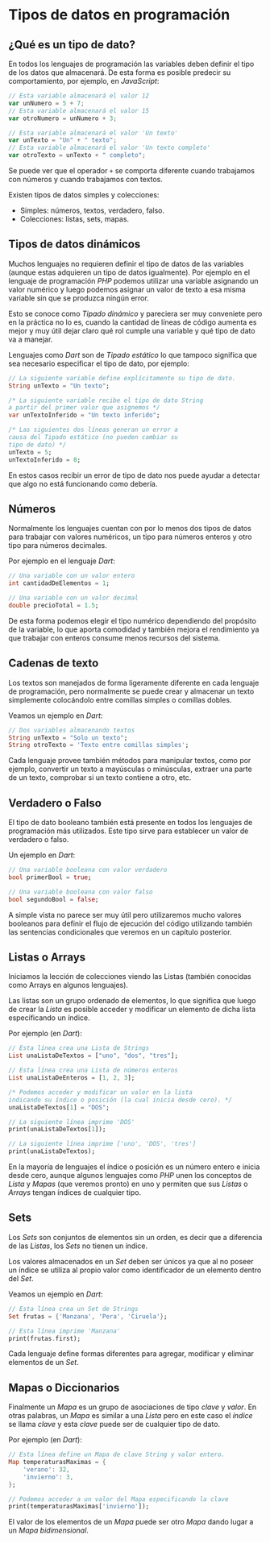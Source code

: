 # Tipos de datos en programación

## ¿Qué es un tipo de dato?

En todos los lenguajes de programación las variables deben definir el tipo de los datos que almacenará. De esta forma es posible predecir su comportamiento, por ejemplo, en *JavaScript*:

```javascript filename="JavaScript"
// Esta variable almacenará el valor 12
var unNumero = 5 + 7;
// Esta variable almacenará el valor 15
var otroNumero = unNumero + 3;

// Esta variable almacenará el valor 'Un texto'
var unTexto = "Un" + " texto";
// Esta variable almacenará el valor 'Un texto completo'
var otroTexto = unTexto + " completo";
```

Se puede ver que el operador `+` se comporta diferente cuando trabajamos con números y cuando trabajamos con textos.

Existen tipos de datos simples y colecciones:

- Simples: números, textos, verdadero, falso.
- Colecciones: listas, sets, mapas.

## Tipos de datos dinámicos

Muchos lenguajes no requieren definir el tipo de datos de las variables (aunque estas adquieren un tipo de datos igualmente). Por ejemplo en el lenguaje de programación *PHP* podemos utilizar una variable asignando un valor numérico y luego podemos asignar un valor de texto a esa misma variable sin que se produzca ningún error. 

Esto se conoce como *Tipado dinámico* y pareciera ser muy conveniete pero en la práctica no lo es, cuando la cantidad de líneas de código aumenta es mejor y muy útil dejar claro qué rol cumple una variable y qué tipo de dato va a manejar.

Lenguajes como *Dart* son de *Tipado estático* lo que tampoco significa que sea necesario especificar el tipo de dato, por ejemplo:

```dart filename="Dart"
// La siguiente variable define explícitamente su tipo de dato.
String unTexto = "Un texto";

/* La siguiente variable recibe el tipo de dato String
a partir del primer valor que asignemos */
var unTextoInferido = "Un texto inferido";

/* Las siguientes dos líneas generan un error a
causa del Tipado estático (no pueden cambiar su
tipo de dato) */
unTexto = 5;
unTextoInferido = 8;
```

En estos casos recibir un error de tipo de dato nos puede ayudar a detectar que algo no está funcionando como debería.

## Números

Normalmente los lenguajes cuentan con por lo menos dos tipos de datos para trabajar con valores numéricos, un tipo para números enteros y otro tipo para números decimales.

Por ejemplo en el lenguaje *Dart*:

```dart filename="Dart"
// Una variable con un valor entero
int cantidadDeElementos = 1;

// Una variable con un valor decimal
double precioTotal = 1.5;
```

De esta forma podemos elegir el tipo numérico dependiendo del propósito de la variable, lo que aporta comodidad y también mejora el rendimiento ya que trabajar con enteros consume menos recursos del sistema.

## Cadenas de texto

Los textos son manejados de forma ligeramente diferente en cada lenguaje de programación, pero normalmente se puede crear y almacenar un texto simplemente colocándolo entre comillas simples o comillas dobles.

Veamos un ejemplo en *Dart*:

```dart filename="Dart"
// Dos variables almacenando textos
String unTexto = "Solo un texto";
String otroTexto = 'Texto entre comillas simples';
```

Cada lenguaje provee también métodos para manipular textos, como por ejemplo, convertir un texto a mayúsculas o minúsculas, extraer una parte de un texto, comprobar si un texto contiene a otro, etc.

## Verdadero o Falso

El tipo de dato booleano también está presente en todos los lenguajes de programación más utilizados. Este tipo sirve para establecer un valor de verdadero o falso.

Un ejemplo en *Dart*:

```dart filename="Dart"
// Una variable booleana con valor verdadero
bool primerBool = true;

// Una variable booleana con valor falso
bool segundoBool = false;
```

A simple vista no parece ser muy útil pero utilizaremos mucho valores booleanos para definir el flujo de ejecución del código utilizando también las sentencias condicionales que veremos en un capítulo posterior.

## Listas o Arrays

Iniciamos la lección de colecciones viendo las Listas (también conocidas como Arrays en algunos lenguajes).

Las listas son un grupo ordenado de elementos, lo que significa que luego de crear la *Lista*  es posible acceder y modificar un elemento de dicha lista especificando un índice.

Por ejemplo (en *Dart*):

```dart filename="Dart"
// Esta línea crea una Lista de Strings
List unaListaDeTextos = ["uno", "dos", "tres"];

// Esta línea crea una Lista de números enteros
List unaListaDeEnteros = [1, 2, 3];

/* Podemos acceder y modificar un valor en la lista 
indicando su índice o posición (la cual inicia desde cero). */
unaListaDeTextos[1] = "DOS";

// La siguiente línea imprime 'DOS'
print(unaListaDeTextos[1]);

// La siguiente línea imprime ['uno', 'DOS', 'tres']
print(unaListaDeTextos);
```

En la mayoría de lenguajes el índice o posición es un número entero e inicia desde cero, aunque algunos lenguajes como *PHP* unen los conceptos de *Lista* y *Mapas* (que veremos pronto) en uno y permiten que sus *Listas* o *Arrays* tengan índices de cualquier tipo.

## Sets

Los *Sets* son conjuntos de elementos sin un orden, es decir que a diferencia de las *Listas*, los *Sets* no tienen un índice.

Los valores almacenados en un *Set* deben ser únicos ya que al no poseer un índice se utiliza al propio valor como identificador de un elemento dentro del *Set*.

Veamos un ejemplo en *Dart*:

```dart filename="Dart"
// Esta línea crea un Set de Strings
Set frutas = {'Manzana', 'Pera', 'Ciruela'};

// Esta línea imprime 'Manzana'
print(frutas.first);
```

Cada lenguaje define formas diferentes para agregar, modificar y eliminar elementos de un *Set*.

## Mapas o Diccionarios

Finalmente un *Mapa* es un grupo de asociaciones de tipo *clave* y *valor*. En otras palabras, un *Mapa* es similar a una *Lista* pero en este caso el *índice* se llama *clave* y esta *clave* puede ser de cualquier tipo de dato.

Por ejemplo (en *Dart*):

```dart filename="Dart"
// Esta línea define un Mapa de clave String y valor entero.
Map temperaturasMaximas = {
    'verano': 32,
    'invierno': 3,
};

// Podemos acceder a un valor del Mapa especificando la clave
print(temperaturasMaximas['invierno']);
```

El valor de los elementos de un *Mapa* puede ser otro *Mapa* dando lugar a un *Mapa bidimensional*.
